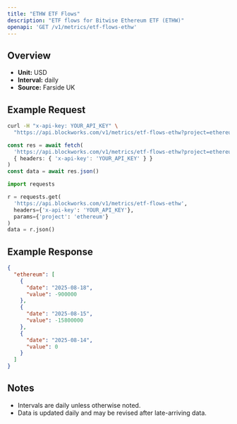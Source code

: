 ```yaml
---
title: "ETHW ETF Flows"
description: "ETF flows for Bitwise Ethereum ETF (ETHW)"
openapi: 'GET /v1/metrics/etf-flows-ethw'
---
```


## Overview

- **Unit:** USD
- **Interval:** daily
- **Source:** Farside UK

## Example Request

<CodeGroup>

```bash cURL
curl -H "x-api-key: YOUR_API_KEY" \
  "https://api.blockworks.com/v1/metrics/etf-flows-ethw?project=ethereum"
```

```typescript TypeScript
const res = await fetch(
  'https://api.blockworks.com/v1/metrics/etf-flows-ethw?project=ethereum',
  { headers: { 'x-api-key': 'YOUR_API_KEY' } }
)
const data = await res.json()
```

```python Python
import requests

r = requests.get(
  'https://api.blockworks.com/v1/metrics/etf-flows-ethw',
  headers={'x-api-key': 'YOUR_API_KEY'},
  params={'project': 'ethereum'}
)
data = r.json()
```

</CodeGroup>

## Example Response

```json
{
  "ethereum": [
    {
      "date": "2025-08-18",
      "value": -900000
    },
    {
      "date": "2025-08-15",
      "value": -15800000
    },
    {
      "date": "2025-08-14",
      "value": 0
    }
  ]
}
```

## Notes
- Intervals are daily unless otherwise noted.
- Data is updated daily and may be revised after late-arriving data.

